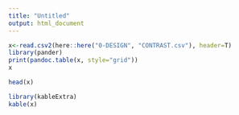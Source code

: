 ```yaml
---
title: "Untitled"
output: html_document
---
```


```r
x<-read.csv2(here::here("0-DESIGN", "CONTRAST.csv"), header=T)
library(pander)
print(pandoc.table(x, style="grid"))
x
```


```r
head(x)
```

```r
library(kableExtra)
kable(x)
```

